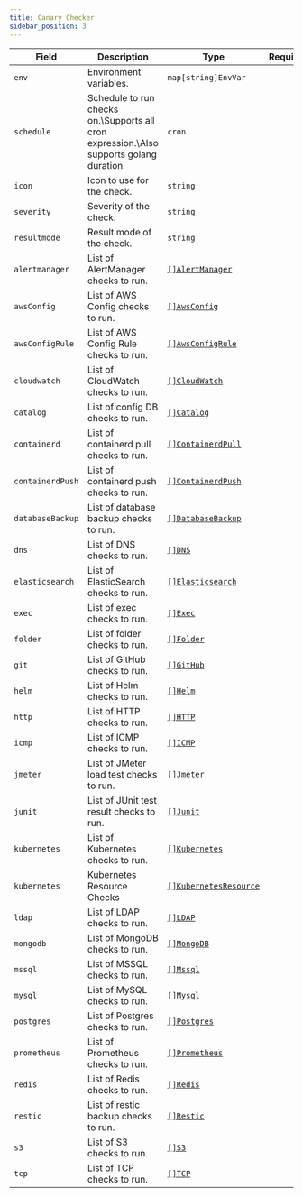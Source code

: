 ```yaml
---
title: Canary Checker
sidebar_position: 3
---
```


| Field            | Description                                                                                   | Type                                                | Required |
| ---------------- | --------------------------------------------------------------------------------------------- | --------------------------------------------------- | -------- |
| `env`            | Environment variables.                                                                        | `map[string]`<CommonLink to="authentication">`EnvVar`</CommonLink>            |          |
| `schedule`       | Schedule to run checks on.\Supports all cron expression.\Also supports golang duration. | `cron`                                            |          |
| `icon`           | Icon to use for the check.                                                                    | `string`                                            |          |
| `severity`       | Severity of the check.                                                                        | `string`                                            |          |
| `resultmode`     | Result mode of the check.                                                                     | `string`                                            |          |
| `alertmanager`   | List of AlertManager checks to run.                                                           | [`[]AlertManager`](/canary-checker/reference/alert-manager)         |          |
| `awsConfig`      | List of AWS Config checks to run.                                                             | [`[]AwsConfig`](/canary-checker/reference/aws-config)               |          |
| `awsConfigRule`  | List of AWS Config Rule checks to run.                                                        | [`[]AwsConfigRule`](/canary-checker/reference/aws-config-rule)      |          |
| `cloudwatch`     | List of CloudWatch checks to run.                                                             | [`[]CloudWatch`](/canary-checker/reference/aws-cloudwatch)              |          |
| `catalog`       | List of config DB checks to run.                                                              | [`[]Catalog`](/canary-checker/reference/catalog)                  |          |
| `containerd`     | List of containerd pull checks to run.                                                        | [`[]ContainerdPull`](/canary-checker/reference/containerd)     |          |
| `containerdPush` | List of containerd push checks to run.                                                        | [`[]ContainerdPush`](/canary-checker/reference/containerd)     |          |
| `databaseBackup` | List of database backup checks to run.                                                        | [`[]DatabaseBackup`](/canary-checker/reference/gcs-database-backup) |          |
| `dns`            | List of DNS checks to run.                                                                    | [`[]DNS`](/canary-checker/reference/dns)                            |          |
| `elasticsearch`  | List of ElasticSearch checks to run.                                                          | [`[]Elasticsearch`](/canary-checker/reference/elasticsearch)        |          |
| `exec`           | List of exec checks to run.                                                                   | [`[]Exec`](/canary-checker/reference/exec)                          |          |
| `folder`         | List of folder checks to run.                                                                 | [`[]Folder`](/canary-checker/reference/folder)                      |          |
| `git`         | List of GitHub checks to run.                                                                 | [`[]GitHub`](/canary-checker/reference/git)                      |          |
| `helm`           | List of Helm checks to run.                                                                   | [`[]Helm`](/canary-checker/reference/helm)                          |          |
| `http`           | List of HTTP checks to run.                                                                   | [`[]HTTP`](/canary-checker/reference/http)                          |          |
| `icmp`           | List of ICMP checks to run.                                                                   | [`[]ICMP`](/canary-checker/reference/icmp)                          |          |
| `jmeter`         | List of JMeter load test checks to run.                                                       | [`[]Jmeter`](/canary-checker/reference/jmeter)                      |          |
| `junit`          | List of JUnit test result checks to run.                                                      | [`[]Junit`](/canary-checker/reference/junit)                        |          |
| `kubernetes`     | List of Kubernetes checks to run.                                                             | [`[]Kubernetes`](/canary-checker/reference/kubernetes)              |          |
| `kubernetes`     | Kubernetes Resource Checks                                                           | [`[]KubernetesResource`](/canary-checker/reference/kubernetesResource)              |          |
| `ldap`           | List of LDAP checks to run.                                                                   | [`[]LDAP`](/canary-checker/reference/./ldap)                          |          |s
| `mongodb`        | List of MongoDB checks to run.                                                                | [`[]MongoDB`](/canary-checker/reference/./mongo)                      |          |
| `mssql`          | List of MSSQL checks to run.                                                                  | [`[]Mssql`](/canary-checker/reference/./sql)                        |          |
| `mysql`          | List of MySQL checks to run.                                                                  | [`[]Mysql`](/canary-checker/reference/./sql)                        |          |
| `postgres`       | List of Postgres checks to run.                                                               | [`[]Postgres`](/canary-checker/reference/./sql)                  |          |
| `prometheus`     | List of Prometheus checks to run.                                                             | [`[]Prometheus`](/canary-checker/reference/./prometheus)              |          |
| `redis`          | List of Redis checks to run.                                                                  | [`[]Redis`](/canary-checker/reference/./redis)                        |          |
| `restic`         | List of restic backup checks to run.                                                          | [`[]Restic`](/canary-checker/reference/./restic)                      |          |
| `s3`             | List of S3 checks to run.                                                                     | [`[]S3`](/canary-checker/reference/s3-protocol)                              |          |
| `tcp`            | List of TCP checks to run.                                                                    | [`[]TCP`](/canary-checker/reference/./tcp)                            |          |


